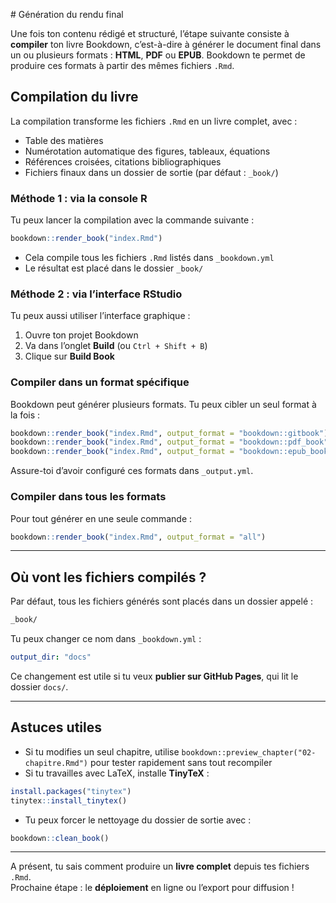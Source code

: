 #️ Génération du rendu final

Une fois ton contenu rédigé et structuré, l'étape suivante consiste à **compiler** ton livre Bookdown, c’est-à-dire à générer le document final dans un ou plusieurs formats : **HTML**, **PDF** ou **EPUB**. Bookdown te permet de produire ces formats à partir des mêmes fichiers `.Rmd`.


## Compilation du livre

La compilation transforme les fichiers `.Rmd` en un livre complet, avec :

- Table des matières
- Numérotation automatique des figures, tableaux, équations
- Références croisées, citations bibliographiques
- Fichiers finaux dans un dossier de sortie (par défaut : `_book/`)


### Méthode 1 : via la console R

Tu peux lancer la compilation avec la commande suivante :

```r
bookdown::render_book("index.Rmd")
```

- Cela compile tous les fichiers `.Rmd` listés dans `_bookdown.yml`
- Le résultat est placé dans le dossier `_book/`


### Méthode 2 : via l’interface RStudio

Tu peux aussi utiliser l’interface graphique :

1. Ouvre ton projet Bookdown
2. Va dans l’onglet **Build** (ou `Ctrl + Shift + B`)
3. Clique sur **Build Book**


### Compiler dans un format spécifique

Bookdown peut générer plusieurs formats. Tu peux cibler un seul format à la fois :

```r
bookdown::render_book("index.Rmd", output_format = "bookdown::gitbook")
bookdown::render_book("index.Rmd", output_format = "bookdown::pdf_book")
bookdown::render_book("index.Rmd", output_format = "bookdown::epub_book")
```

Assure-toi d’avoir configuré ces formats dans `_output.yml`.


### Compiler dans tous les formats

Pour tout générer en une seule commande :

```r
bookdown::render_book("index.Rmd", output_format = "all")
```

---

## Où vont les fichiers compilés ?

Par défaut, tous les fichiers générés sont placés dans un dossier appelé :

```bash
_book/
```

Tu peux changer ce nom dans `_bookdown.yml` :

```yaml
output_dir: "docs"
```

Ce changement est utile si tu veux **publier sur GitHub Pages**, qui lit le dossier `docs/`.

---

## Astuces utiles

- Si tu modifies un seul chapitre, utilise `bookdown::preview_chapter("02-chapitre.Rmd")` pour tester rapidement sans tout recompiler
- Si tu travailles avec LaTeX, installe **TinyTeX** :

```r
install.packages("tinytex")
tinytex::install_tinytex()
```

- Tu peux forcer le nettoyage du dossier de sortie avec :

```r
bookdown::clean_book()
```

---

A présent, tu sais comment produire un **livre complet** depuis tes fichiers `.Rmd`.  
Prochaine étape : le **déploiement** en ligne ou l’export pour diffusion !

